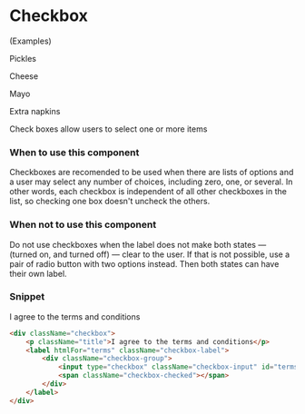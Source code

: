 
<Meta title="Components/Interactions/Checkbox" />

# Checkbox

(Examples)

Pickles

Cheese

Mayo

Extra napkins

Check boxes allow users to select one or more items

### When to use this component

Checkboxes are recomended to be used when there are lists of options and a user may select any number of choices, including zero, one, or several. In other words, each checkbox is independent of all other checkboxes in the list, so checking one box doesn't uncheck the others.

### When not to use this component

Do not use checkboxes when the label does not make both states — (turned on, and turned off) — clear to the user. If that is not possible, use a pair of radio button with two options instead. Then both states can have their own label.

### Snippet

I agree to the terms and conditions

```HTML
<div className="checkbox">
    <p className="title">I agree to the terms and conditions</p>
    <label htmlFor="terms" className="checkbox-label">
        <div className="checkbox-group">
            <input type="checkbox" className="checkbox-input" id="terms" hidden />
            <span className="checkbox-checked"></span>
        </div>
    </label>
</div>
```